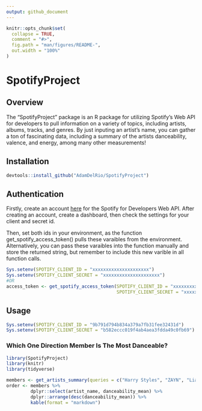 ---
output: github_document
---

<!-- README.md is generated from README.Rmd. Please edit that file -->

```{r, include = FALSE}
knitr::opts_chunk$set(
  collapse = TRUE,
  comment = "#>",
  fig.path = "man/figures/README-",
  out.width = "100%"
)
```

# SpotifyProject

## Overview

The "SpotifyProject" package is an R package for utilizing Spotify's Web API for developers to pull information on a variety of topics, including artists, albums, tracks, and genres.  By just inputing an artist's name, you can gather a ton of fascinating data, including a summary of the artists danceability, valence, and energy, among many other measurements!

## Installation

```r
devtools::install_github("AdamDelRio/SpotifyProject")
```

## Authentication

Firstly, create an account [here](https://developer.spotify.com/my-applications/#!/applications) for the Spotify for Developers Web API.  After creating an account, create a dashboard, then check the settings for your client and secret id. 

Then, set both ids in your environment, as the function get_spotify_access_token() pulls these varaibles from the environment.  Alternatively, you can pass these varaibles into the function manually and store the returned string, but remember to include this new varible in all function calls.

```{r, eval = FALSE}
Sys.setenv(SPOTIFY_CLIENT_ID = "xxxxxxxxxxxxxxxxxxxxx")
Sys.setenv(SPOTIFY_CLIENT_SECRET = "xxxxxxxxxxxxxxxxxxxxx")
#OR
access_token <- get_spotify_access_token(SPOTIFY_CLIENT_ID = "xxxxxxxxxxxxxxxxxxxxx", 
                                         SPOTIFY_CLIENT_SECRET = "xxxxxxxxxxxxxxxxxxxxx")
```

## Usage

```{r}
Sys.setenv(SPOTIFY_CLIENT_ID = "9b791d794b834a379a7fb31fee32431d")
Sys.setenv(SPOTIFY_CLIENT_SECRET = "b582eccc019f4ab4aea3fdda49c0fb69")
```

### Which One Direction Member Is The Most Danceable?
```{r load_packages, message=FALSE, warning=FALSE, results="hide"}
library(SpotifyProject)
library(knitr)
library(tidyverse)
```

```{r, message = FALSE, warning = FALSE}
members <- get_artists_summary(queries = c("Harry Styles", "ZAYN", "Liam Payne", "Niall Horan", "Louis Tomlinson"))
order <- members %>%
         dplyr::select(artist_name, danceability_mean) %>% 
         dplyr::arrange(desc(danceability_mean)) %>%
         kable(format = "markdown")
```
